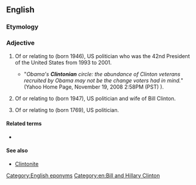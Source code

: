 ==English==

===Etymology===
{{suffix|en|Clinton|ian}}

===Adjective===
{{en-adj}}

# {{lb|en|US|politics}} Of or relating to {{w|Bill Clinton}} (born 1946), US politician who was the 42nd President of the United States from 1993 to 2001.
#* "''Obama's '''Clintonian''' circle: the abundance of Clinton veterans recruited by Obama may not be the change voters had in mind.''" (Yahoo Home Page, November 19, 2008 2:58PM (PST) ).
# {{lb|en|US|politics}} Of or relating to {{w|Hillary Clinton}} (born 1947), US politician and wife of Bill Clinton.
# {{lb|en|US|politics}} Of or relating to {{w|DeWitt Clinton}} (born 1769), US politician.

====Related terms====
* {{l|en|Clintonesque}}

====See also====
* [[Clintonite]]

[[Category:English eponyms]]
[[Category:en:Bill and Hillary Clinton‎]]